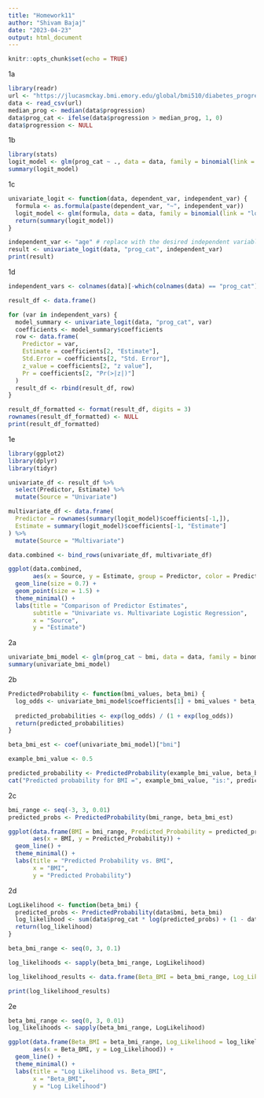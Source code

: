 ```yaml
---
title: "Homework11"
author: "Shivam Bajaj"
date: "2023-04-23"
output: html_document
---
```


```r
knitr::opts_chunk$set(echo = TRUE)
```
1a
```r
library(readr)
url <- "https://jlucasmckay.bmi.emory.edu/global/bmi510/diabetes_progression.csv"
data <- read_csv(url)
median_prog <- median(data$progression)
data$prog_cat <- ifelse(data$progression > median_prog, 1, 0)
data$progression <- NULL
```
1b
```r
library(stats)
logit_model <- glm(prog_cat ~ ., data = data, family = binomial(link = "logit"))
summary(logit_model)
```
1c
```r
univariate_logit <- function(data, dependent_var, independent_var) {
  formula <- as.formula(paste(dependent_var, "~", independent_var))
  logit_model <- glm(formula, data = data, family = binomial(link = "logit"))
  return(summary(logit_model))
}

independent_var <- "age" # replace with the desired independent variable
result <- univariate_logit(data, "prog_cat", independent_var)
print(result)
```

1d
```r
independent_vars <- colnames(data)[-which(colnames(data) == "prog_cat")]

result_df <- data.frame()

for (var in independent_vars) {
  model_summary <- univariate_logit(data, "prog_cat", var)
  coefficients <- model_summary$coefficients
  row <- data.frame(
    Predictor = var,
    Estimate = coefficients[2, "Estimate"],
    Std.Error = coefficients[2, "Std. Error"],
    z_value = coefficients[2, "z value"],
    Pr = coefficients[2, "Pr(>|z|)"]
  )
  result_df <- rbind(result_df, row)
}

result_df_formatted <- format(result_df, digits = 3)
rownames(result_df_formatted) <- NULL
print(result_df_formatted)


```
1e
```r
library(ggplot2)
library(dplyr)
library(tidyr)

univariate_df <- result_df %>%
  select(Predictor, Estimate) %>%
  mutate(Source = "Univariate")

multivariate_df <- data.frame(
  Predictor = rownames(summary(logit_model)$coefficients[-1,]),
  Estimate = summary(logit_model)$coefficients[-1, "Estimate"]
) %>%
  mutate(Source = "Multivariate")

data.combined <- bind_rows(univariate_df, multivariate_df)

ggplot(data.combined,
       aes(x = Source, y = Estimate, group = Predictor, color = Predictor)) +
  geom_line(size = 0.7) +
  geom_point(size = 1.5) +
  theme_minimal() +
  labs(title = "Comparison of Predictor Estimates",
       subtitle = "Univariate vs. Multivariate Logistic Regression",
       x = "Source",
       y = "Estimate")

```
2a
```r
univariate_bmi_model <- glm(prog_cat ~ bmi, data = data, family = binomial)
summary(univariate_bmi_model)
```

2b
```r
PredictedProbability <- function(bmi_values, beta_bmi) {
  log_odds <- univariate_bmi_model$coefficients[1] + bmi_values * beta_bmi
  
  predicted_probabilities <- exp(log_odds) / (1 + exp(log_odds))
  return(predicted_probabilities)
}

beta_bmi_est <- coef(univariate_bmi_model)["bmi"]

example_bmi_value <- 0.5

predicted_probability <- PredictedProbability(example_bmi_value, beta_bmi_est)
cat("Predicted probability for BMI =", example_bmi_value, "is:", predicted_probability, "\n")
```

2c
```r
bmi_range <- seq(-3, 3, 0.01)
predicted_probs <- PredictedProbability(bmi_range, beta_bmi_est)

ggplot(data.frame(BMI = bmi_range, Predicted_Probability = predicted_probs),
       aes(x = BMI, y = Predicted_Probability)) +
  geom_line() +
  theme_minimal() +
  labs(title = "Predicted Probability vs. BMI",
       x = "BMI",
       y = "Predicted Probability")
```

2d
```r
LogLikelihood <- function(beta_bmi) {
  predicted_probs <- PredictedProbability(data$bmi, beta_bmi)
  log_likelihood <- sum(data$prog_cat * log(predicted_probs) + (1 - data$prog_cat) * log(1 - predicted_probs))
  return(log_likelihood)
}

beta_bmi_range <- seq(0, 3, 0.1)

log_likelihoods <- sapply(beta_bmi_range, LogLikelihood)

log_likelihood_results <- data.frame(Beta_BMI = beta_bmi_range, Log_Likelihood = log_likelihoods)

print(log_likelihood_results)
```

2e
```r
beta_bmi_range <- seq(0, 3, 0.01)
log_likelihoods <- sapply(beta_bmi_range, LogLikelihood)

ggplot(data.frame(Beta_BMI = beta_bmi_range, Log_Likelihood = log_likelihoods),
       aes(x = Beta_BMI, y = Log_Likelihood)) +
  geom_line() +
  theme_minimal() +
  labs(title = "Log Likelihood vs. Beta_BMI",
       x = "Beta_BMI",
       y = "Log Likelihood")
```

